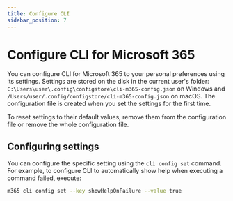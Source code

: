 ```yaml
---
title: Configure CLI
sidebar_position: 7
---
```



# Configure CLI for Microsoft 365

You can configure CLI for Microsoft 365 to your personal preferences using its settings. Settings are stored on the disk in the current user's folder: `C:\Users\user\.config\configstore\cli-m365-config.json` on Windows and `/Users/user/.config/configstore/cli-m365-config.json` on macOS. The configuration file is created when you set the settings for the first time.

To reset settings to their default values, remove them from the configuration file or remove the whole configuration file.

## Configuring settings

You can configure the specific setting using the `cli config set` command. For example, to configure CLI to automatically show help when executing a command failed, execute:

```sh
m365 cli config set --key showHelpOnFailure --value true
```

<CLISettings />
